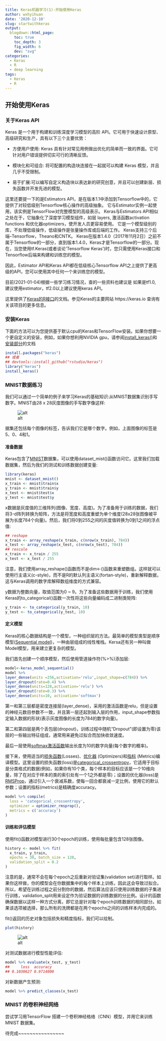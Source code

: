---
title: Keras机器学习(1)-开始使用Keras 
author: wxhyihuan
date: '2020-12-10'
slug: startwithkeras
output:
  blogdown::html_page:
    toc: true
    toc_depth: 3
    fig_width: 6
    dev: "svg"
categories:
  - Keras
  - R
  - deep learning
tags:
  - Keras
  - R
---

## 开始使用Keras

### 关于Keras API

Keras 是一个用于构建和训练深度学习模型的高阶 API。它可用于快速设计原型、高级研究和生产，具有以下三个主要优势：

- 方便用户使用: Keras 具有针对常见用例做出优化的简单而一致的界面。它可针对用户错误提供切实可行的清晰反馈。

- 模块化和可组合: 将可配置的构造块连接在一起就可以构建 Keras 模型，并且几乎不受限制。

- 易于扩展:可以编写自定义构造块以表达新的研究创意，并且可以创建新层、损失函数并开发先进的模型。

这里还要提一下的是Estimators API，是在版本1.1中添加到Tensorflow中的，它提供了对较低级别Tensorflow核心操作的高级抽象。 它与Estimator实例一起使用，该实例是TensorFlow对完整模型的高级表示。
Keras与Estimators API相似之处在于，它抽象化了深度学习模型组件，如层 layers, 激活函数activation functions 和优化器optimizers，使开发人员更容易使用。 它是一个模型级别的库，不处理低级操作，低级操作是张量操作库或后端的工作。 Keras支持三个后端--Tensorflow，Theano和CNTK。
Keras在版本1.4.0（2017年11月2日）之前不属于Tensorflow的一部分，直到版本1.4.0，Keras才是Tensorflow的一部分。现在，当您使用tf.Keras(或者谈论'Tensorflow Keras')时，您只需使用Keras接口和Tensorflow后端来构建和训练您的模型。

因此，Estimator API和Keras API都在低级核心Tensorflow API之上提供了更高级的API，您可以使用其中任何一个来训练您的模型。

目前(2021-01-04)根据一些学习练习情况，查的一些资料也建议是 如果是tf1.0, 建议使用estimator，tf2.0以上建议使用keras API。

这里提供了[Keras的R接口](https://tensorflow.rstudio.com/reference/keras/)的文档。参见Keras的主要网站 https://keras.io 查询有关该项目的更多信息。

### 安装Keras


下面的方法可以为您提供基于默认cpu的Keras和TensorFlow安装。如果你想要一个更自定义的安装，例如，如果你想利用NVIDIA gpu，请参阅[install_keras()](https://tensorflow.rstudio.com/keras/reference/install_keras.html)和[安装部分](https://tensorflow.rstudio.com/installation/)的文档
```r
install.packages("keras")
## 或者
## devtools::install_github("rstudio/keras")
library("keras")
install_keras()

```

### MNIST数据练习

我们可以通过一个简单的例子来学习Keras的基础知识:从MNIST数据集识别手写数字。MNIST由28 x 28灰度图像的手写数字像这样:

![alt](https://tensorflow.rstudio.com/guide/keras/images/MNIST.png)

据集还包括每个图像的标签，告诉我们它是哪个数字。例如，上面图像的标签是5、0、4和1。

#### 准备数据 

Keras包含了[MNIST]数据集，可以使用dataset_mist()函数访问它。这里我们加载数据集，然后为我们的测试和训练数据创建变量:
```r
library(keras)
mnist <- dataset_mnist()
x_train <- mnist$train$x
y_train <- mnist$train$y
x_test <- mnist$test$x
y_test <- mnist$test$y
```

x数据是灰度值的三维阵列(图像、宽度、高度)。为了准备用于训练的数据，我们将3-d阵列转换为矩阵，方法是将宽度和高度重塑为单个维度(28x28张图像被平展为长度784个向量)。然后，我们将0到255之间的灰度值转换为0到1之间的浮点值:

```r
## reshape
x_train <- array_reshape(x_train, c(nrow(x_train), 784))
x_test <- array_reshape(x_test, c(nrow(x_test), 784))
## rescale
x_train <- x_train / 255
x_test <- x_test / 255
```
注意，我们使用array_reshape()函数而不是dim<-()函数来重塑数组。这样就可以使用行主语义(c-style)，而不是R的默认列主语义(fortan-style)，重新解释数据，这与Keras调用的数字库解释数组维度的方式兼容。

y数据为整数向量，取值范围为0 ~ 9。为了准备这些数据用于训练，我们使用Keras的to_categorical()函数一次性将这些向量编码成二进制类矩阵:
```r
y_train <- to_categorical(y_train, 10)
y_test <- to_categorical(y_test, 10)
```

#### 定义模型

Keras的核心数据结构是一个模型，一种组织层的方法。最简单的模型类型是顺序模型([Sequential model])，一种由层组成的线性堆栈。Kersa还有另一种叫做Model模型，用来建立更复杂的模型。

我们首先创建一个顺序模型，然后使用管道操作符(%>%)添加层:

```r
model<-keras_model_sequential()
model %>% 
layer_dense(units =256,activation='relu',input_shape=c(784)) %>%
layer_dropout(rate=0.4) %>% 
layer_dense(units=128,activation='relu') %>%
layer_dropout(rate=0.3) %>%
layer_dense(units=10, activation='softmax')

```
第一和第三层都是密度连接层(layer_dense)，采用的激活函数是relu，但是设置的神经元数目参数不一致，并且第一层还起到输入层的作用，input_shape参数指定输入数据的形状(表示灰度图像的长度为784的数字向量)。

第二和第四层是两个丢包层(dropout)，训练过程中随机“Dropout”(即设置为零)该层的一些输出特征组成，通常用来避免过拟合而加快收敛速度。

最后一层使用[softmax激活函数]输出长度为10的数字向量(每个数字的概率)。

接下来，使用适当的[损失函数]\(Losses)、[优化器] \(Optimizers)和[指标] \(Metrics)编译模型。这里设置的损失函数(loss)是[categorical_crossentropy]，它适用于目标是分类格式的数据(例如，如果你有10个类，每个样本的目标应该是一个10维向量，除了在对应于样本的类的索引处有一个1之外都是零)；设置的优化器(loss)是[RMSProp]，通过引入一个衰减系数，使每一回合都衰减一定比例，使用它的默认参数；设置的指标(metrics)是精确度accuracy。

```r
model %>% compile(
  loss = 'categorical_crossentropy',
  optimizer = optimizer_rmsprop(),
  metrics = c('accuracy')
)
```
#### 训练和评估模型

使用fit()函数对模型进行30个epoch的训练，使用每批量包含128张图像。



```r
history <- model %>% fit(
  x_train, y_train, 
  epochs = 30, batch_size = 128, 
  validation_split = 0.2
)
```

注意的是，通常不会在每个epoch之后重新对验证集(validation set)进行取样。如果你这样做，你的模型会在你数据集中的每个样本上训练，因此这会导致过拟合。所以，希望在训练过程之前分割你的数据，然后算法应该只使用训练数据的子集进行训练，validation_split用来设定作为验证数据的训练数据的分比例。设计的函数确保数据以这样一种方式分离，即它总是针对每个epoch训练数据的相同部分。如果该选项被选择，那么所有的洗牌都是在两个epochs之间的训练样本内完成的。

fit()返回的历史对象包括损失和精度指标，我们可以绘制。

```r
plot(history)
```

![alt](https://s3.ax1x.com/2021/01/04/siAZcR.png)

对测试数据进行模型性能评估:
```r
model %>% evaluate(x_test, y_test)
##     loss  accuracy
## 0.1030627 0.9714000
```

对新数据产生预测:

```r
model %>% predict_classes(x_test)
```

### MNIST 的卷积神经网络

尝试学习用TensorFlow 搭建一个卷积神经格络（CNN）模型，并用它来训练MNIST
数据集。

待完成~~~~~~~~~~~~~~~~

[RMSProp]:https://tensorflow.rstudio.com/reference/keras/optimizer_rmsprop/
[categorical_crossentropy]:https://tensorflow.rstudio.com/reference/keras/loss_mean_squared_error/#categorical-crossentropy
[指标]:https://tensorflow.rstudio.com/reference/keras/#section-metrics
[优化器]:https://tensorflow.rstudio.com/reference/keras/#section-optimizers
[损失函数]:https://tensorflow.rstudio.com/reference/keras/#section-losses
[Sequential model]:https://keras.rstudio.com/articles/sequential_model.html
[MNIST]:http://yann.lecun.com/exdb/mnist/
[softmax激活函数]:https://en.wikipedia.org/wiki/Softmax_function